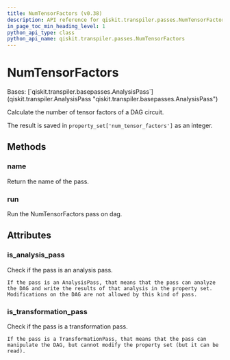 ```yaml
---
title: NumTensorFactors (v0.38)
description: API reference for qiskit.transpiler.passes.NumTensorFactors in qiskit v0.38
in_page_toc_min_heading_level: 1
python_api_type: class
python_api_name: qiskit.transpiler.passes.NumTensorFactors
---
```


# NumTensorFactors

<Class id="qiskit.transpiler.passes.NumTensorFactors" isDedicatedPage={true} github="https://github.com/qiskit/qiskit/tree/stable/0.21/qiskit/transpiler/passes/analysis/num_tensor_factors.py" signature="NumTensorFactors(*args, **kwargs)" modifiers="class">
  Bases: [`qiskit.transpiler.basepasses.AnalysisPass`](qiskit.transpiler.AnalysisPass "qiskit.transpiler.basepasses.AnalysisPass")

  Calculate the number of tensor factors of a DAG circuit.

  The result is saved in `property_set['num_tensor_factors']` as an integer.

  ## Methods

  <span id="qiskit-transpiler-passes-numtensorfactors-name" />

  ### name

  <Function id="qiskit.transpiler.passes.NumTensorFactors.name" signature="NumTensorFactors.name()">
    Return the name of the pass.
  </Function>

  <span id="qiskit-transpiler-passes-numtensorfactors-run" />

  ### run

  <Function id="qiskit.transpiler.passes.NumTensorFactors.run" signature="NumTensorFactors.run(dag)">
    Run the NumTensorFactors pass on dag.
  </Function>

  ## Attributes

  ### is\_analysis\_pass

  <Attribute id="qiskit.transpiler.passes.NumTensorFactors.is_analysis_pass">
    Check if the pass is an analysis pass.

    If the pass is an AnalysisPass, that means that the pass can analyze the DAG and write the results of that analysis in the property set. Modifications on the DAG are not allowed by this kind of pass.
  </Attribute>

  ### is\_transformation\_pass

  <Attribute id="qiskit.transpiler.passes.NumTensorFactors.is_transformation_pass">
    Check if the pass is a transformation pass.

    If the pass is a TransformationPass, that means that the pass can manipulate the DAG, but cannot modify the property set (but it can be read).
  </Attribute>
</Class>


